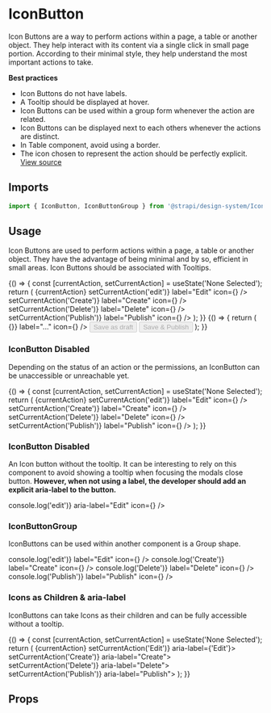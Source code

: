 <!--- IconButton.stories.mdx --->




<Meta title="Design System/Components/IconButton" component={IconButton} />

# IconButton

Icon Buttons are a way to perform actions within a page, a table or another object. They help interact with its content via a single click in small page portion. According to their minimal style, they help understand the most important actions to take.

**Best practices**

- Icon Buttons do not have labels.
- A Tooltip should be displayed at hover.
- Icon Buttons can be used within a group form whenever the action are related.
- Icon Buttons can be displayed next to each others whenever the actions are distinct.
- In Table component, avoid using a border.
- The icon chosen to represent the action should be perfectly explicit.
  [View source](https://github.com/strapi/design-system/tree/main/packages/strapi-design-system/src/IconButton)

## Imports

```js
import { IconButton, IconButtonGroup } from '@strapi/design-system/IconButton';
```

## Usage

Icon Buttons are used to perform actions within a page, a table or another object. They have the advantage of being minimal and by so, efficient in small areas. Icon Buttons should be associated with Tooltips.

<Canvas>
  <Story name="base">
    {() => {
      const [currentAction, setCurrentAction] = useState('None Selected');
      return (
        <Box padding={7}>
          <Box paddingBottom={3}>
            <Typography>{currentAction}</Typography>
          </Box>
          <Flex>
            <IconButton onClick={() => setCurrentAction('edit')} label="Edit" icon={<Pencil />} />
            <IconButton onClick={() => setCurrentAction('Create')} label="Create" icon={<Plus />} />
            <IconButton onClick={() => setCurrentAction('Delete')} label="Delete" icon={<Trash />} />
            <IconButton onClick={() => setCurrentAction('Publish')} label="Publish" icon={<Play />} />
          </Flex>
        </Box>
      );
    }}
  </Story>
</Canvas>

<Canvas>
  <Story name="blabla">
    {() => {
      return (
        <Stack spacing={1} horizontal>
          <IconButton onClick={() => {}} label="..." icon={<Ellipsis />} />
          <Button variant="default" disabled>Save as draft</Button>
          <Button variant="default" disabled>Save & Publish</Button>
        </Stack>
      );
    }}
  </Story>
</Canvas>

### IconButton Disabled

Depending on the status of an action or the permissions, an IconButton can be unaccessible or unreachable yet.

<Canvas>
  <Story name="disabled">
    {() => {
      const [currentAction, setCurrentAction] = useState('None Selected');
      return (
        <Box padding={7}>
          <Box paddingBottom={3}>
            <Typography>{currentAction}</Typography>
          </Box>
          <Flex>
            <IconButton disabled onClick={() => setCurrentAction('edit')} label="Edit" icon={<Pencil />} />
            <IconButton disabled onClick={() => setCurrentAction('Create')} label="Create" icon={<Plus />} />
            <IconButton disabled onClick={() => setCurrentAction('Delete')} label="Delete" icon={<Trash />} />
            <IconButton disabled onClick={() => setCurrentAction('Publish')} label="Publish" icon={<Play />} />
          </Flex>
        </Box>
      );
    }}
  </Story>
</Canvas>

### IconButton Disabled

An Icon button without the tooltip. It can be interesting to rely on this component to avoid showing a tooltip when focusing the modals close button. **However, when not using a label, the developer should add an explicit aria-label to the button.**

<Canvas>
  <Story name="without tooltip">
    <Box padding={7}>
      <IconButton onClick={() => console.log('edit')} aria-label="Edit" icon={<Pencil />} />
    </Box>
  </Story>
</Canvas>

### IconButtonGroup

IconButtons can be used within another component is a Group shape.

<Canvas>
  <Story name="group">
    <Box padding={7}>
      <IconButtonGroup>
        <IconButton onClick={() => console.log('edit')} label="Edit" icon={<Pencil />} />
        <IconButton onClick={() => console.log('Create')} label="Create" icon={<Plus />} />
        <IconButton onClick={() => console.log('Delete')} label="Delete" icon={<Trash />} />
        <IconButton onClick={() => console.log('Publish')} label="Publish" icon={<Play />} />
      </IconButtonGroup>
    </Box>
  </Story>
</Canvas>

### Icons as Children & aria-label

IconButtons can take Icons as their children and can be fully accessible without a tooltip.

<Canvas>
  <Story name="children">
    {() => {
      const [currentAction, setCurrentAction] = useState('None Selected');
      return (
        <Box padding={7}>
          <Box paddingBottom={3}>
            <Typography>{currentAction}</Typography>
          </Box>
          <Flex>
            <IconButton onClick={() => setCurrentAction('Edit')} aria-label={'Edit'}>
              <Pencil />
            </IconButton>
            <IconButton onClick={() => setCurrentAction('Create')} aria-label="Create">
              <Plus />
            </IconButton>
            <IconButton onClick={() => setCurrentAction('Delete')} aria-label="Delete">
              <Trash />
            </IconButton>
            <IconButton onClick={() => setCurrentAction('Publish')} aria-label="Publish">
              <Play />
            </IconButton>
          </Flex>
        </Box>
      );
    }}
  </Story>
</Canvas>

## Props

<ArgsTable of={IconButton} />
